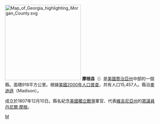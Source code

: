 {{noteTA
|T=zh-hans:摩根县 (佐治亚州); zh-hk:摩根縣 (佐治亞州); zh-tw:摩根郡 (喬治亞州);
|1=zh-hans:县;zh-hk:縣;zh-tw:郡;
}}

{{Otheruses|摩根縣|subject=美國喬治亞州的一個縣|other=同名的縣}}
[[File:Map_of_Georgia_highlighting_Morgan_County.svg|250px]]
'''摩根县'''（{{lang-en|Morgan County}}）是[[美國|美國]][[喬治亞州|喬治亞州]]中部的一個縣。面積918平方公里。根據[[美國2000年人口普查|美國2000年人口普查]]，共有人口15,457人。縣治[[麥迪遜_(喬治亞州)|麥迪遜]]（Madison）。

成立於1807年12月10日。縣名紀念[[美國獨立戰爭|美國獨立戰爭]]軍官、代表[[維吉尼亞州|維吉尼亞州]]的[[美國眾議院|眾議員]][[丹尼爾·摩根|丹尼爾·摩根]]。

{{摩根縣 (喬治亞州)}}
{{佐治亚州}}

[[Category:佐治亚州行政区划|M]]